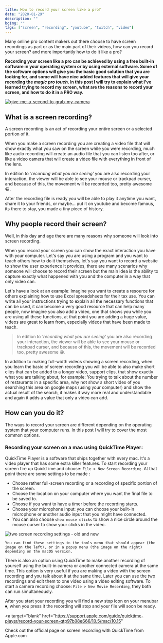 ```yaml
---
title: How to record your screen like a pro?
date: "2020-01-29"
description: ""
bgImg: ""
tags: ["screen", "recording", "youtube", "twitch", "video"]
---
```


Many online pro content makers out there choose to have screen recordings as part or as the main part of their videos, how can you record your screen? and more importantly how to do it like a pro?

**Recording your screen like a pro can be achieved by using a free built-in software in your operating system or by using external software. Some of the software options will give you the basic good solution that you are looking for, and some will have nice added features that will give your recording the _magic pro touch_. In this post I will try to explain what I've learned trying to record my screen, what are the reasons to record your screen, and how to do it in a PRO way.**

<a target="blank" href="https://sayingimages.com/screenshot-memes/">
  <Image
    alt="give-me-a-second-to-grab-my-camera"
    fileName="give-me-a-second-to-grab-my-camera"
  />
</a>

## What is a screen recording?

A screen recording is an act of recording your entire screen or a selected portion of it.

When you make a screen recording you are creating a video file that will show exactly what you saw on the screen while you were recording, much like audio recording will create an audio file that you can listen too after, or like a video camera that will create a video file with everything in front of the lens.

In edition to _'recording what you are seeing'_ you are also recording your interaction, the viewer will be able to see your mouse or trackpad curser, and because of this, the movement will be recorded too, pretty awesome 😀.

After the recording file is ready you will be able to play it anytime you want, share it to your friends, or maybe... put it on youtube and become famous, its there to stay, you made a tiny piece of history.

## Why people record their screen?

Well, in this day and age there are many reasons why someone will look into screen recording.

When you record your screen you can show the exact interaction you have with your computer. Let's say you are using a program and you want to teach others how to do it themselves, let's say you want to record a website to show the user experience it provides,
there are many scenarios why someone will choose to record their screen but the main idea is the ability to capture exactly what happened with you and the computer in a way that only video can.

Let's have a look at an example:
Imagine you want to create a resource for others explaining how to use Excel spreadsheets for their tax use.
You can write all your instructions trying to explain all the necessary functions that can be used, it can become a very good resource that can help many people, now imagine you also add a video, one that shows you while you are using all these functions,
at that point you are adding a huge value, videos are great to learn from, especially videos that have been made to teach.

> In edition to _'recording what you are seeing'_ you are also recording your interaction, the viewer will be able to see your mouse or trackpad curser, and because of this, the movement will be recorded too, pretty awesome 😀.

In addition to making full-width videos showing a screen recording, when you learn the basic of screen recording you will be able to also make short clips that can be added to a longer video, support clips, that show exactly what you are talking about, for example:
You trying to talk about the number of restaurants in a specific area, why not show a short video of you searching this area on google maps (using your computer) and show the actual result of the search, it makes it way more real and understandable and again it adds a value that only a video can add.

## How can you do it?

The ways to record your screen are different depending on the operating system that your computer runs.
In this post I will try to cover the most common options.

### Recording your screen on a mac using QuickTime Player:

QuickTime Player is a software that ships together with every mac. It's a video player that has some extra killer features.
To start recording your screen fire up QuickTime and choose: `File > New Screen Recording`. At that point there are some settings to be made :

- Choose rather full-screen recording or a recording of specific portion of the screen.
- Choose the location on your computer where you want the final file to be saved to.
- Choose if you want to have a timer before the recording starts.
- Choose your microphone input: you can choose your built-in microphone or another audio input that you might have connected.
- You can also choose `show mouse clicks` to show a nice circle around the mouse curser to show your clicks in the video.

<Image alt="two screen recording settings - old and new" fileName="quicktime" />

`You can find these settings in the tools menu that should appear (the image on the left), or in a popup menu (the image on the right) depending on the macOS version.`

There is also an option using QuickTime to make another recording of yourself using the built-in camera or another connected camera at the same time.
This option is very useful if you are making a video with the screen recording and you talk about it at the same time. Later you can use the two recordings and edit them to one video using a video editing software.
To start a camera recording choose: `File > New Movie Recording`, they both can run simultaneously.

After you start your recording you will find a new stop icon on your menubar ⏹, when you press it the recording will stop and your file will soon be ready.

<a
  target="blank"
  href="https://support.apple.com/guide/quicktime-player/record-your-screen-qtp97b08e666/10.5/mac/10.15"
>
  Check out the official page on screen recording with QuickTime from Apple.com
</a>
